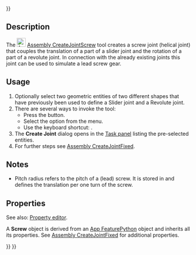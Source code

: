 <languages/>

{{UnfinishedDocu{{#translation:}}}}

{{Docnav
|[[Assembly_CreateJointRackPinion|CreateJointRackPinion]]
|[[Assembly_CreateJointGears|CreateJointGears]]
|[[Assembly_Workbench|Assembly]]
|IconL=Assembly_CreateJointRackPinion.svg
|IconR=Assembly_CreateJointGears.svg
|IconC=Workbench_Assembly.svg
}}

{{GuiCommand
|Name=Assembly CreateJointScrew
|MenuLocation=Assembly → Create Screw Joint
|Workbenches=[[Assembly_Workbench|Assembly]]
|Shortcut={{KEY|W}}
|Version=1.0
|SeeAlso=
}}

==Description==

The [[Image:Assembly_CreateJointScrew.svg|24px]] [[Assembly_CreateJointScrew|Assembly CreateJointScrew]] tool creates a screw joint (helical joint) that couples the translation of a part of a slider joint and the rotation of a part of a revolute joint. In connection with the already existing joints this joint can be used to simulate a lead screw gear.

==Usage==

# Optionally select two geometric entities of two different shapes that have previously been used to define a Slider joint and a Revolute joint.
# There are several ways to invoke the tool:
#* Press the {{Button|[[Image:Assembly_CreateJointScrew.svg|16px]] [[Assembly_CreateJointScrew|Create Screw Joint]]}} button.
#* Select the {{MenuCommand|Assembly → [[Image:Assembly_CreateJointScrew.svg|16px]] Create Screw Joint}} option from the menu.
#* Use the keyboard shortcut: {{KEY|W}}.
# The '''Create Joint''' dialog opens in the [[Task_panel|Task panel]] listing the pre-selected entities.
# For further steps see [[Assembly_CreateJointFixed#Usage|Assembly CreateJointFixed]].

==Notes==

* Pitch radius refers to the pitch of a (lead) screw. It is stored in {{PropertyData|Distance}} and defines the translation per one turn of the screw. 

==Properties==

See also: [[Property_editor|Property editor]].

A '''Screw''' object is derived from an [[App_FeaturePython|App FeaturePython]] object and inherits all its properties. See [[Assembly_CreateJointFixed#Properties|Assembly CreateJointFixed]] for additional properties.


{{Docnav
|[[Assembly_CreateJointRackPinion|CreateJointRackPinion]]
|[[Assembly_CreateJointGears|CreateJointGears]]
|[[Assembly_Workbench|Assembly]]
|IconL=Assembly_CreateJointRackPinion.svg
|IconR=Assembly_CreateJointGears.svg
|IconC=Workbench_Assembly.svg
}}

{{Assembly_Tools_navi{{#translation:}}}}
{{Userdocnavi{{#translation:}}}}